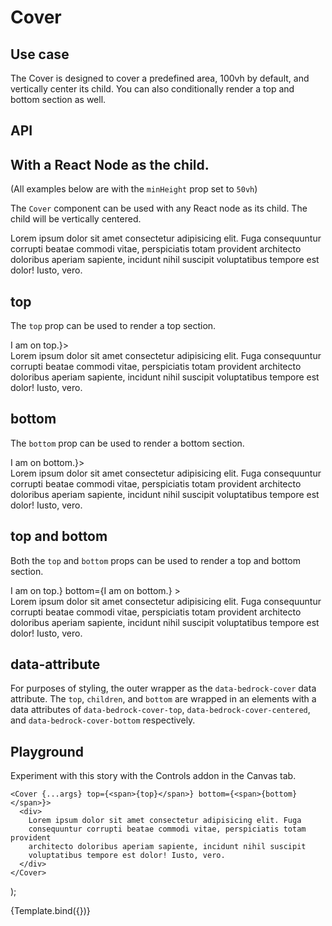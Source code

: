 

<Meta title="Components/Cover" component={Cover} />

# Cover

## Use case

The Cover is designed to cover a predefined area, 100vh by default, and vertically center its child. You can also conditionally render a top and bottom section as well.

## API

<Story name="API" argTypes={argTypes} />

<ArgsTable story="API" />

## With a React Node as the child.

(All examples below are with the `minHeight` prop set to `50vh`)

The `Cover` component can be used with any React node as its child. The child will be vertically centered.

<Preview withToolbar>
  <Story name="With children">
    <Cover minHeight="50vh" gutter="sm">
      <div>
        Lorem ipsum dolor sit amet consectetur adipisicing elit. Fuga
        consequuntur corrupti beatae commodi vitae, perspiciatis totam provident
        architecto doloribus aperiam sapiente, incidunt nihil suscipit
        voluptatibus tempore est dolor! Iusto, vero.
      </div>
    </Cover>
  </Story>
</Preview>

## top

The `top` prop can be used to render a top section.

<Preview withToolbar>
  <Story name="top">
    <Cover minHeight="50vh" gutter="sm" top={<span>I am on top.</span>}>
      <div>
        Lorem ipsum dolor sit amet consectetur adipisicing elit. Fuga
        consequuntur corrupti beatae commodi vitae, perspiciatis totam provident
        architecto doloribus aperiam sapiente, incidunt nihil suscipit
        voluptatibus tempore est dolor! Iusto, vero.
      </div>
    </Cover>
  </Story>
</Preview>

## bottom

The `bottom` prop can be used to render a bottom section.

<Preview withToolbar>
  <Story name="bottom">
    <Cover minHeight="50vh" gutter="sm" bottom={<span>I am on bottom.</span>}>
      <div>
        Lorem ipsum dolor sit amet consectetur adipisicing elit. Fuga
        consequuntur corrupti beatae commodi vitae, perspiciatis totam provident
        architecto doloribus aperiam sapiente, incidunt nihil suscipit
        voluptatibus tempore est dolor! Iusto, vero.
      </div>
    </Cover>
  </Story>
</Preview>

## top and bottom

Both the `top` and `bottom` props can be used to render a top and bottom section.

<Preview withToolbar>
  <Story name="top and bottom">
    <Cover
      minHeight="50vh"
      gutter="sm"
      top={<span>I am on top.</span>}
      bottom={<span>I am on bottom.</span>}
    >
      <div>
        Lorem ipsum dolor sit amet consectetur adipisicing elit. Fuga
        consequuntur corrupti beatae commodi vitae, perspiciatis totam provident
        architecto doloribus aperiam sapiente, incidunt nihil suscipit
        voluptatibus tempore est dolor! Iusto, vero.
      </div>
    </Cover>
  </Story>
</Preview>

## data-attribute

For purposes of styling, the outer wrapper as the `data-bedrock-cover` data attribute. The `top`, `children`, and `bottom` are wrapped in an elements with a data attributes of `data-bedrock-cover-top`, `data-bedrock-cover-centered`, and `data-bedrock-cover-bottom` respectively.

## Playground

Experiment with this story with the Controls addon in the Canvas tab.

    <Cover {...args} top={<span>{top}</span>} bottom={<span>{bottom}</span>}>
      <div>
        Lorem ipsum dolor sit amet consectetur adipisicing elit. Fuga
        consequuntur corrupti beatae commodi vitae, perspiciatis totam provident
        architecto doloribus aperiam sapiente, incidunt nihil suscipit
        voluptatibus tempore est dolor! Iusto, vero.
      </div>
    </Cover>
);

<Canvas withToolbar>
  <Story
    name="Playground"
    args={{
      minHeight: "50vh",
      gutter: "lg",
      top: "I'm on top.",
      bottom: "I'm on bottom.",
    }}
    argTypes={argTypes}
  >
    {Template.bind({})}
  </Story>
</Canvas>

<ArgsTable story="Playground" />
